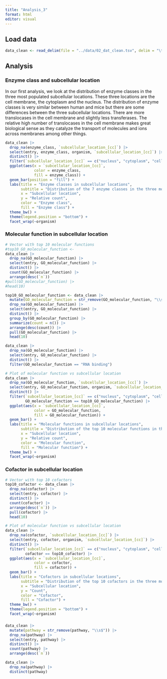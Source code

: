 ```yaml
---
title: "Analysis_3"
format: html
editor: visual
---
```


## Load data

```r
data_clean <- read_delim(file = "../data/02_dat_clean.tsv", delim = "\t")
```

## Analysis

### Enzyme class and subcellular location

In our first analysis, we look at the distribution of enzyme classes in the three most populated subcellular locations. These three locations are the cell membrane, the cytoplasm and the nucleus. The distribution of enzyme classes is very similar between human and mice but there are some differences between the three subcellular locations. There are more translocases in the cell membrane and slightly less transferases. The relative high number of translocases in the cell membrane makes great biological sense as they catalyze the transport of molecules and ions across membranes among other things.

```r
data_clean |>
  drop_na(enzyme_class, `subcellular_location_[cc]`) |>
  select(entry, enzyme_class, organism, `subcellular_location_[cc]`) |>
  distinct() |>
  filter(`subcellular_location_[cc]` == c("nucleus", "cytoplasm", "cell membrane")) |>
  ggplot(aes(x = `subcellular_location_[cc]`,
             color = enzyme_class,
             fill = enzyme_class)) +
  geom_bar(position = "fill") +
  labs(title = "Enzyme classes in subcellular locations",
       subtitle = "Distribution of the 7 enzyme classes in the three most populated subcellular locations",
       x = "Subcellular location",
       y = "Relative count",
       color = "Enzyme class",
       fill = "Enzyme class") +
  theme_bw() +
  theme(legend.position = "bottom") +
  facet_wrap(~organism)
```

### Molecular function in subcellular location

```r
# Vector with top 10 molecular functions
#top10_GO_molecular_function <- 
data_clean |>
  drop_na(GO_molecular_function) |>
  select(entry, GO_molecular_function) |>
  distinct() |>
  count(GO_molecular_function) |>
  arrange(desc(`n`))
#pull(GO_molecular_function) |>
#head(10)

top10_GO_molecular_function <- data_clean |>
  mutate(GO_molecular_function = str_remove(GO_molecular_function, "\\s$")) |> 
  drop_na(GO_molecular_function) |>
  select(entry, GO_molecular_function) |>
  distinct() |>
  group_by(GO_molecular_function) |>
  summarize(count = n()) |>
  arrange(desc(count)) |>
  pull(GO_molecular_function) |>
  head(10)
```

```r
data_clean |>
  drop_na(GO_molecular_function) |>
  select(entry, GO_molecular_function) |>
  distinct() |>
  filter(GO_molecular_function == "RNA binding")
```

```r
# Plot of molecular function vs subcellular location
data_clean |>
  drop_na(GO_molecular_function, `subcellular_location_[cc]`) |>
  select(entry, GO_molecular_function, organism, `subcellular_location_[cc]`) |>
  distinct() |>
  filter(`subcellular_location_[cc]` == c("nucleus", "cytoplasm", "cell membrane"),
         GO_molecular_function == top10_GO_molecular_function) |>
  ggplot(aes(x = `subcellular_location_[cc]`,
             color = GO_molecular_function,
             fill = GO_molecular_function)) +
  geom_bar() +
  labs(title = "Molecular functions in subcellular locations",
       subtitle = "Distribution of the top 10 molecular functions in the three most populated subcellular locations",
       x = "Subcellular location",
       y = "Relative count",
       color = "Molecular function",
       fill = "Molecular function") +
  theme_bw() +
  facet_wrap(~organism)
```

### Cofactor in subcellular location

```r
# Vector with top 10 cofactors
top10_cofactor <- data_clean |>
  drop_na(cofactor) |>
  select(entry, cofactor) |>
  distinct() |>
  count(cofactor) |>
  arrange(desc(`n`)) |>
  pull(cofactor) |>
  head(10)
```

```r
# Plot of molecular function vs subcellular location
data_clean |>
  drop_na(cofactor, `subcellular_location_[cc]`) |>
  select(entry, cofactor, organism, `subcellular_location_[cc]`) |>
  distinct() |>
  filter(`subcellular_location_[cc]` == c("nucleus", "cytoplasm", "cell membrane"),
         cofactor == top10_cofactor) |>
  ggplot(aes(x = `subcellular_location_[cc]`,
             color = cofactor,
             fill = cofactor)) +
  geom_bar() +
  labs(title = "Cofactors in subcellular locations",
       subtitle = "Distribution of the top 10 cofactors in the three most populated subcellular locations",
       x = "Subcellular location",
       y = "Count",
       color = "Cofactor",
       fill = "Cofactor") +
  theme_bw() +
  theme(legend.position = "bottom") +
  facet_wrap(~organism)
```

### 

```r
data_clean |>
  mutate(pathway = str_remove(pathway, "\\s$")) |> 
  drop_na(pathway) |>
  select(entry, pathway) |>
  distinct() |>
  count(pathway) |>
  arrange(desc(`n`))
```

```r
data_clean |>
  drop_na(pathway) |>
  distinct(pathway) 
```
